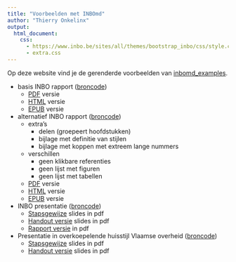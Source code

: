 ```yaml
---
title: "Voorbeelden met INBOmd"
author: "Thierry Onkelinx"
output: 
  html_document:
    css: 
      - https://www.inbo.be/sites/all/themes/bootstrap_inbo/css/style.css
      - extra.css
---
```


Op deze website vind je de gerenderde voorbeelden van [inbomd_examples](https://github.com/inbo/inbomd_examples).

- basis INBO rapport ([broncode](https://github.com/inbo/inbomd_examples/tree/master/source/inbo_rapport))
    - [PDF](inbo_rapport/inbo_rapport.pdf) versie
    - [HTML](inbo_rapport/dankwoord.html) versie
    - [EPUB](inbo_rapport/inbo_rapport.epub) versie
- alternatief INBO rapport ([broncode](https://github.com/inbo/inbomd_examples/tree/master/source/inbo_rapport_delen))
    - extra's
        - delen (groepeert hoofdstukken)
        - bijlage met definitie van stijlen
        - bijlage met koppen met extreem lange nummers
    - verschillen
        - geen klikbare referenties
        - geen lijst met figuren
        - geen lijst met tabellen
    - [PDF](inbo_rapport_basic/inbo_rapport_basic.pdf) versie
    - [HTML](inbo_rapport_basic/dankwoord.html) versie
    - [EPUB](inbo_rapport_basic/inbo_rapport_basic.epub) versie
- INBO presentatie ([broncode](https://github.com/inbo/inbomd_examples/tree/master/source/inbo_slides))
    - [Stapsgewijze](inbo_slides/inbo_slides.pdf) slides in pdf
    - [Handout versie](inbo_slides/inbo_slides_handout.pdf) slides in pdf
    - [Rapport versie](inbo_slides/inbo_slides_rapport.pdf) in pdf
- Presentatie in overkoepelende huisstijl Vlaamse overheid ([broncode](https://github.com/inbo/inbomd_examples/tree/master/source/flanders_slides))
    - [Stapsgewijze](flanders_slides/flanders_slides.pdf) slides in pdf
    - [Handout versie](flanders_slides/flanders_slides_handout.pdf) slides in pdf
